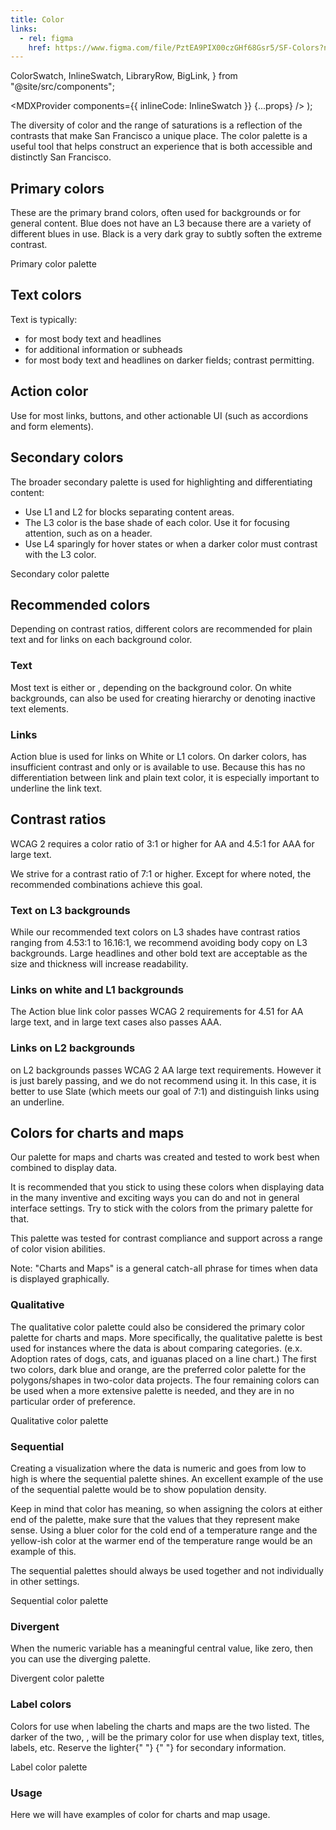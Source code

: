 ```yaml
---
title: Color
links:
  - rel: figma
    href: https://www.figma.com/file/PztEA9PIX00czGHf68Gsr5/SF-Colors?node-id=16%3A3
---
```


  ColorSwatch,
  InlineSwatch,
  LibraryRow,
  BigLink,
} from "@site/src/components";

  <MDXProvider components={{ inlineCode: InlineSwatch }} {...props} />
);

The diversity of color and the range of saturations is a reflection of the contrasts that make San Francisco a unique place. The color palette is a useful tool that helps construct an experience that is both accessible and distinctly San Francisco.

## Primary colors

These are the primary brand colors, often used for backgrounds or for general content. Blue does not have an L3 because there are a variety of different blues in use. Black is a very dark gray to subtly soften the extreme contrast.

<BigLink to="/libraries/color/interface#primary-colors">Primary color palette</BigLink>

## Text colors

Text is typically:

- <InlineSwatch label="Slate L4" value={colors.slate[4]} /> for most body text and
  headlines
- <InlineSwatch label="Slate L2" value={colors.slate[2]} /> for additional information
  or subheads
- <InlineSwatch label="White" value="#fff" addBorder={true} /> for most body text
  and headlines on darker fields; contrast permitting.

## Action color

Use <InlineSwatch label="Action blue" value={colors.blue.bright} /> for most links, buttons, and other actionable UI (such as accordions and form elements).

## Secondary colors

The broader secondary palette is used for highlighting and differentiating content:

- Use L1 and L2 for blocks separating content areas.
- The L3 color is the base shade of each color. Use it for focusing attention, such as on a header.
- Use L4 sparingly for hover states or when a darker color must contrast with the L3 color.

<BigLink to="/libraries/color/interface#secondary-colors">Secondary color palette</BigLink>

## Recommended colors

Depending on contrast ratios, different colors are recommended for plain text and for links on each background color.

### Text

Most text is either <InlineSwatch label="Slate L4" value={colors.slate[4]} /> or <InlineSwatch label="White" value="#fff" addBorder={true}/>, depending on the background color. On white backgrounds, <InlineSwatch label="Slate L2" value={colors.slate[2]} /> can also be used for creating hierarchy or denoting inactive text elements.

### Links

Action blue is used for links on White or L1 colors. On darker colors, <InlineSwatch label="Action Blue" value={colors.blue.bright} /> has insufficient contrast and only <InlineSwatch label="Slate L4" value={colors.slate[4]} /> or <InlineSwatch label="White" value="#fff" addBorder={true}/> is available to use. Because this has no differentiation between link and plain text color, it is especially important to underline the link text.

## Contrast ratios

WCAG 2 requires a color ratio of 3:1 or higher for AA and 4.5:1 for AAA for large text.

We strive for a contrast ratio of 7:1 or higher. Except for where noted, the recommended combinations achieve this goal.

### Text on L3 backgrounds

While our recommended text colors on L3 shades have contrast ratios ranging from 4.53:1 to 16.16:1, we recommend avoiding body copy on L3 backgrounds. Large headlines and other bold text are acceptable as the size and thickness will increase readability.

### Links on white and L1 backgrounds

The Action blue link color passes WCAG 2 requirements for 4.51 for AA large text, and in large text cases also passes AAA.

### Links on L2 backgrounds

<InlineSwatch label="Action Blue" value={colors.blue.bright} /> on L2 backgrounds
passes WCAG 2 AA large text requirements. However it is just barely passing, and
we do not recommend using it. In this case, it is better to use Slate (which meets
our goal of 7:1) and distinguish links using an underline.

## Colors for charts and maps

Our palette for maps and charts was created and tested to work best when combined to display data.

It is recommended that you stick to using these colors when displaying data in the many inventive and exciting ways you can do and not in general interface settings. Try to stick with the colors from the primary palette for that.

This palette was tested for contrast compliance and support across a range of color vision abilities.

Note: "Charts and Maps" is a general catch-all phrase for times when data is displayed graphically.

### Qualitative

The qualitative color palette could also be considered the primary color palette for charts and maps. More specifically, the qualitative palette is best used for instances where the data is about comparing categories. (e.x. Adoption rates of dogs, cats, and iguanas placed on a line chart.)
The first two colors, dark blue and orange, are the preferred color palette for the polygons/shapes in two-color data projects.
The four remaining colors can be used when a more extensive palette is needed, and they are in no particular order of preference.

<BigLink to="/libraries/color/maps-charts/#qualitative-colors">Qualitative color palette</BigLink>

### Sequential

Creating a visualization where the data is numeric and goes from low to high is where the sequential palette shines. An excellent example of the use of the sequential palette would be to show population density.

Keep in mind that color has meaning, so when assigning the colors at either end of the palette, make sure that the values that they represent make sense. Using a bluer color for the cold end of a temperature range and the yellow-ish color at the warmer end of the temperature range would be an example of this.

The sequential palettes should always be used together and not individually in other settings.

<BigLink to="/libraries/color/maps-charts#sequential-colors">Sequential color palette</BigLink>

### Divergent

When the numeric variable has a meaningful central value, like zero, then you can use the diverging palette.

<BigLink to="/libraries/color/maps-charts/#divergent-colors">Divergent color palette</BigLink>

### Label colors

<p>
  Colors for use when labeling the charts and maps are the two listed. The
  darker of the two, <InlineSwatch label="Black" value={colors.black} />, will
  be the primary color for use when display text, titles, labels, etc. Reserve
  the lighter{" "}
  <InlineSwatch label="Secondary text color" value={colors.text.secondary} />{" "}
  for secondary information.
</p>

<BigLink to="/libraries/color/maps-charts/#label-colors">Label color palette</BigLink>

### Usage

Here we will have examples of color for charts and map usage.
